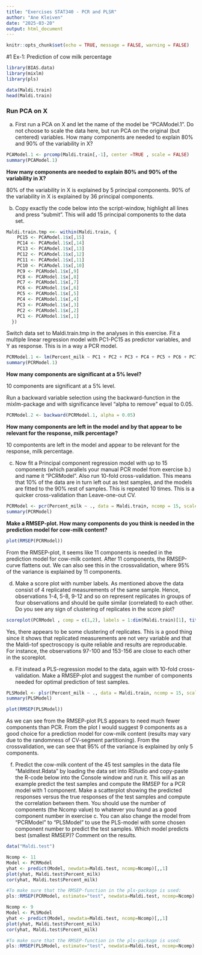 ```yaml
---
title: "Exercises STAT340 - PCR and PLSR"
author: "Ane Kleiven"
date: "2025-03-20"
output: html_document
---
```


```r
knitr::opts_chunk$set(echo = TRUE, message = FALSE, warning = FALSE)
```

#1 Ex-1: Prediction of cow milk percentage

```r
library(BIAS.data)
library(mixlm)
library(pls)

data(Maldi.train)
head(Maldi.train)
```

### Run PCA on X 

a) First run a PCA on X and let the name of the model be “PCAModel.1”. Do not choose to scale the data here, but run PCA on the original (but centered) variables. How many components are needed to explain 80% and 90% of the variability in X?

```r
PCAModel.1 <- prcomp(Maldi.train[,-1], center =TRUE , scale = FALSE)
summary(PCAModel.1)
```
**How many components are needed to explain 80% and 90% of the variability in X?** 

80% of the variability in X is explained by 5 principal components. 
90% of the variability in X is explained by 36 principal components.

b) Copy exactly the code below into the script-window, highlight all lines and press “submit”. This will add 15 principal components to the data set.


```r
Maldi.train.tmp <<- within(Maldi.train, {
    PC15 <- PCAModel.1$x[,15]
    PC14 <- PCAModel.1$x[,14]
    PC13 <- PCAModel.1$x[,13]
    PC12 <- PCAModel.1$x[,12]
    PC11 <- PCAModel.1$x[,11]  
    PC10 <- PCAModel.1$x[,10]
    PC9 <- PCAModel.1$x[,9]
    PC8 <- PCAModel.1$x[,8]
    PC7 <- PCAModel.1$x[,7]
    PC6 <- PCAModel.1$x[,6]
    PC5 <- PCAModel.1$x[,5]
    PC4 <- PCAModel.1$x[,4]
    PC3 <- PCAModel.1$x[,3]
    PC2 <- PCAModel.1$x[,2]
    PC1 <- PCAModel.1$x[,1]
  })
```

Switch data set to Maldi.train.tmp in the analyses in this exercise. Fit a multiple linear regression model with PC1-PC15 as predictor variables, and Y as response. This is in a way a PCR model. 

```r
PCRModel.1 <- lm(Percent_milk ~ PC1 + PC2 + PC3 + PC4 + PC5 + PC6 + PC7 + PC8 + PC9 + PC10 + PC11 + PC12 + PC13 + PC14 + PC15, data = Maldi.train.tmp)
summary(PCRModel.1)
```

**How many components are significant at a 5% level? ** 

10 components are significant at a 5% level. 

Run a backward variable selection using the backward-function in the mixlm-package and with significance level “alpha to remove” equal to 0.05. 

```r
PCRModel.2 <- backward(PCRModel.1, alpha = 0.05) 
```

**How many components are left in the model and by that appear to be relevant for the response, milk percentage?** 

10 compontents are left in the model and appear to be relevant for the response, milk percentage.

c) Now fit a Principal component regression model with up to 15 components (which parallels your manual PCR model from exercise b.) and name it “PCRModel”. Also run 10-fold cross-validation. This means that 10% of the data are in turn left out as test samples, and the models are fitted to the 90% rest of samples. This is repeated 10 times. This is a quicker cross-validation than Leave-one-out CV. 

```r
PCRModel <- pcr(Percent_milk ~ ., data = Maldi.train, ncomp = 15, scale = FALSE, validation = "CV", segments = 10)
summary(PCRModel)

```
**Make a RMSEP-plot. How many components do you think is needed in the prediction model for cow-milk content?**

```r
plot(RMSEP(PCRModel))
```

From the RMSEP-plot, it seems like 11 components is needed in the prediction model for cow-milk content. After 11 components, the RMSEP-curve flattens out. 
We can also see this in the crossvalidation, where 95% of the variance is explained by 11 components. 


d) Make a score plot with number labels. As mentioned above the data consist of 4 replicated measurements of the same sample. Hence, observations 1-4, 5-8, 9-12 and so on represent replicates in groups of four observations and should be quite similar (correlated) to each other. Do you see any sign of clustering of replicates in the score plot?

```r
scoreplot(PCRModel , comp = c(1,2), labels = 1:dim(Maldi.train)[1], title('Scoreplot'))
```

Yes, there appears to be some clustering of replicates. This is a good thing since it shows that replicated measurements are not very variable and that the Maldi-tof spectroscopy is quite reliable and results are reproducable.
For instance, the observations 97-100 and 153-156 are close to each other in the scoreplot. 

e) Fit instead a PLS-regression model to the data, again with 10-fold cross-validation. Make a RMSEP-plot and suggest the number of components needed for optimal prediction of test samples.

```r
PLSModel <- plsr(Percent_milk ~ ., data = Maldi.train, ncomp = 15, scale = FALSE, validation = "CV", segments = 10)
summary(PLSModel)
```
```r
plot(RMSEP(PLSModel))
```

As we can see from the RMSEP-plot PLS appears to need much fewer components than PCR. From the plot I would suggest 9 components as a good choice for a prediction model for cow-milk content (results may vary due to the randomness of CV-segment partitioning).
From the crossvalidation, we can see that 95% of the variance is explained by only 5 components.

f) Predict the cow-milk content of the 45 test samples in the data file “Malditest.Rdata” by loading the data set into RStudio and copy-paste the R-code below into the Console window and run it. This will as an example predict the test samples and compute the RMSEP for a PCR model with 1 component. Make a scatterplot showing the predicted responses versus the true responses of the test samples and compute the correlation between them. You should use the number of components (the Ncomp value) to whatever you found as a good component number in exercise c. You can also change the model from “PCRModel” to “PLSModel” to use the PLS-model with some chosen component number to predict the test samples. Which model predicts best (smallest RMSEP)? Comment on the results.

```r
data("Maldi.test")

Ncomp <- 11
Model <- PCRModel
yhat <- predict(Model, newdata=Maldi.test, ncomp=Ncomp)[,,1]
plot(yhat, Maldi.test$Percent_milk)
cor(yhat, Maldi.test$Percent_milk)

#To make sure that the RMSEP-function in the pls-package is used:
pls::RMSEP(PCRModel, estimate="test", newdata=Maldi.test, ncomp=Ncomp)
```

```r

Ncomp <- 9
Model <- PLSModel
yhat <- predict(Model, newdata=Maldi.test, ncomp=Ncomp)[,,1]
plot(yhat, Maldi.test$Percent_milk)
cor(yhat, Maldi.test$Percent_milk)

#To make sure that the RMSEP-function in the pls-package is used:
pls::RMSEP(PLSModel, estimate="test", newdata=Maldi.test, ncomp=Ncomp)
```

